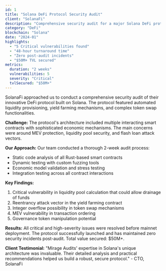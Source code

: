 ```yaml
---
id: 1
title: "Solana DeFi Protocol Security Audit"
client: "SolanaFi"
description: "Comprehensive security audit for a major Solana DeFi protocol handling $50M+ in TVL. Identified critical vulnerabilities in liquidity pool mechanisms."
category: "DeFi"
blockchain: "Solana"
date: "2024-01"
highlights:
  - "5 Critical vulnerabilities found"
  - "48-hour turnaround time"
  - "Zero post-audit incidents"
  - "$50M+ TVL secured"
metrics:
  duration: "2 weeks"
  vulnerabilities: 5
  severity: "Critical"
  tvlSecured: "$50M+"
---
```


SolanaFi approached us to conduct a comprehensive security audit of their innovative DeFi protocol built on Solana. The protocol featured automated liquidity provisioning, yield farming mechanisms, and complex token swap functionalities.

**Challenge:**
The protocol's architecture included multiple interacting smart contracts with sophisticated economic mechanisms. The main concerns were around MEV protection, liquidity pool security, and flash loan attack vectors.

**Our Approach:**
Our team conducted a thorough 2-week audit process:
- Static code analysis of all Rust-based smart contracts
- Dynamic testing with custom fuzzing tools
- Economic model validation and stress testing
- Integration testing across all contract interactions

**Key Findings:**
1. Critical vulnerability in liquidity pool calculation that could allow drainage of funds
2. Reentrancy attack vector in the yield farming contract
3. Integer overflow possibility in token swap mechanisms
4. MEV vulnerability in transaction ordering
5. Governance token manipulation potential

**Results:**
All critical and high-severity issues were resolved before mainnet deployment. The protocol successfully launched and has maintained zero security incidents post-audit. Total value secured: $50M+.

**Client Testimonial:**
"Mirage Audits' expertise in Solana's unique architecture was invaluable. Their detailed analysis and practical recommendations helped us build a robust, secure protocol." - CTO, SolanaFi